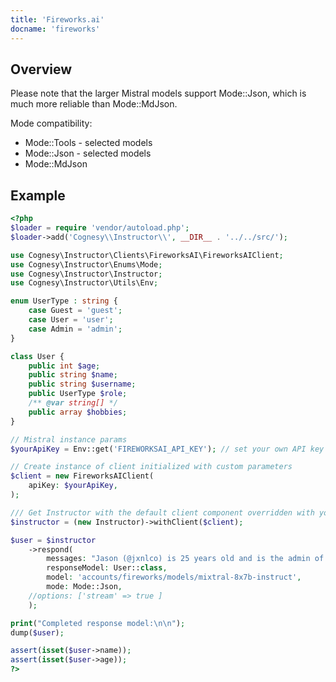 ---
title: 'Fireworks.ai'
docname: 'fireworks'
---

## Overview

Please note that the larger Mistral models support Mode::Json, which is much more
reliable than Mode::MdJson.

Mode compatibility:
- Mode::Tools - selected models
- Mode::Json - selected models
- Mode::MdJson


## Example

```php
<?php
$loader = require 'vendor/autoload.php';
$loader->add('Cognesy\\Instructor\\', __DIR__ . '../../src/');

use Cognesy\Instructor\Clients\FireworksAI\FireworksAIClient;
use Cognesy\Instructor\Enums\Mode;
use Cognesy\Instructor\Instructor;
use Cognesy\Instructor\Utils\Env;

enum UserType : string {
    case Guest = 'guest';
    case User = 'user';
    case Admin = 'admin';
}

class User {
    public int $age;
    public string $name;
    public string $username;
    public UserType $role;
    /** @var string[] */
    public array $hobbies;
}

// Mistral instance params
$yourApiKey = Env::get('FIREWORKSAI_API_KEY'); // set your own API key

// Create instance of client initialized with custom parameters
$client = new FireworksAIClient(
    apiKey: $yourApiKey,
);

/// Get Instructor with the default client component overridden with your own
$instructor = (new Instructor)->withClient($client);

$user = $instructor
    ->respond(
        messages: "Jason (@jxnlco) is 25 years old and is the admin of this project. He likes playing football and reading books.",
        responseModel: User::class,
        model: 'accounts/fireworks/models/mixtral-8x7b-instruct',
        mode: Mode::Json,
    //options: ['stream' => true ]
    );

print("Completed response model:\n\n");
dump($user);

assert(isset($user->name));
assert(isset($user->age));
?>
```
